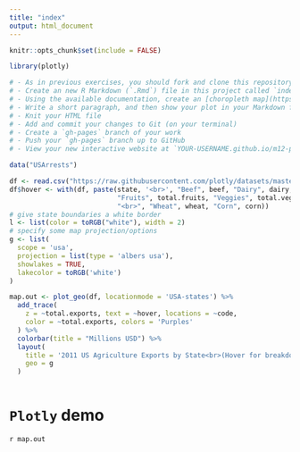 ```yaml
---
title: "index"
output: html_document
---
```


```r
knitr::opts_chunk$set(include = FALSE)
```


```r
library(plotly)
```


```r
# - As in previous exercises, you should fork and clone this repository.
# - Create an new R Markdown (`.Rmd`) file in this project called `index.Rmd` (so that we can easily create a website)
# - Using the available documentation, create an [choropleth map](https://plot.ly/r/choropleth-maps/) using Plotly (in a **code block**)
# - Write a short paragraph, and then show your plot in your Markdown file
# - Knit your HTML file
# - Add and commit your changes to Git (on your terminal)
# - Create a `gh-pages` branch of your work
# - Push your `gh-pages` branch up to GitHub
# - View your new interactive website at `YOUR-USERNAME.github.io/m12-plotly/exercise-1`

data("USArrests")

df <- read.csv("https://raw.githubusercontent.com/plotly/datasets/master/2011_us_ag_exports.csv")
df$hover <- with(df, paste(state, '<br>', "Beef", beef, "Dairy", dairy, "<br>",
                           "Fruits", total.fruits, "Veggies", total.veggies,
                           "<br>", "Wheat", wheat, "Corn", corn))
# give state boundaries a white border
l <- list(color = toRGB("white"), width = 2)
# specify some map projection/options
g <- list(
  scope = 'usa',
  projection = list(type = 'albers usa'),
  showlakes = TRUE,
  lakecolor = toRGB('white')
)

map.out <- plot_geo(df, locationmode = 'USA-states') %>%
  add_trace(
    z = ~total.exports, text = ~hover, locations = ~code,
    color = ~total.exports, colors = 'Purples'
  ) %>%
  colorbar(title = "Millions USD") %>%
  layout(
    title = '2011 US Agriculture Exports by State<br>(Hover for breakdown)',
    geo = g
  )



```

# `Plotly` demo

`r map.out`